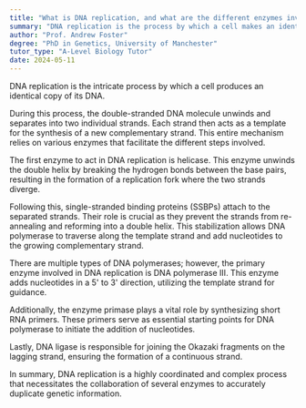 ```yaml
---
title: "What is DNA replication, and what are the different enzymes involved?"
summary: "DNA replication is the process by which a cell makes an identical copy of its DNA."
author: "Prof. Andrew Foster"
degree: "PhD in Genetics, University of Manchester"
tutor_type: "A-Level Biology Tutor"
date: 2024-05-11
---
```


DNA replication is the intricate process by which a cell produces an identical copy of its DNA.

During this process, the double-stranded DNA molecule unwinds and separates into two individual strands. Each strand then acts as a template for the synthesis of a new complementary strand. This entire mechanism relies on various enzymes that facilitate the different steps involved.

The first enzyme to act in DNA replication is helicase. This enzyme unwinds the double helix by breaking the hydrogen bonds between the base pairs, resulting in the formation of a replication fork where the two strands diverge.

Following this, single-stranded binding proteins (SSBPs) attach to the separated strands. Their role is crucial as they prevent the strands from re-annealing and reforming into a double helix. This stabilization allows DNA polymerase to traverse along the template strand and add nucleotides to the growing complementary strand.

There are multiple types of DNA polymerases; however, the primary enzyme involved in DNA replication is DNA polymerase III. This enzyme adds nucleotides in a 5' to 3' direction, utilizing the template strand for guidance.

Additionally, the enzyme primase plays a vital role by synthesizing short RNA primers. These primers serve as essential starting points for DNA polymerase to initiate the addition of nucleotides.

Lastly, DNA ligase is responsible for joining the Okazaki fragments on the lagging strand, ensuring the formation of a continuous strand.

In summary, DNA replication is a highly coordinated and complex process that necessitates the collaboration of several enzymes to accurately duplicate genetic information.
    